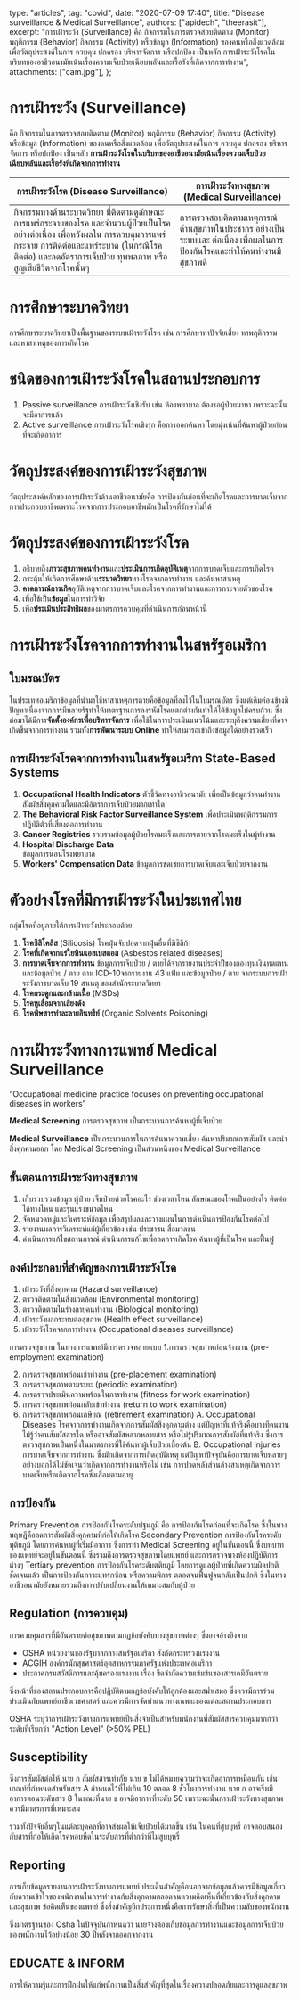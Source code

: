   type: "articles",
  tag: "covid",
  date: "2020-07-09 17:40",
  title: "Disease surveillance  & Medical Surveillance",
  authors: ["apidech", "theerasit"],
  excerpt:
    "การเฝ้าระวัง (Surveillance) คือ กิจกรรมในการตรวจสอบติดตาม (Monitor) พฤติกรรม (Behavior) กิจกรรม (Activity) หรือข้อมูล (Information) ของคนหรือสิ่งแวดล้อม เพื่อวัตถุประสงค์ในการ ควบคุม ปกครอง บริหารจัดการ หรือปกป้อง เป็นหลัก การเฝ้าระวังโรคในบริบทของอาชีวอนามัยเน้นเรื่องความเจ็บป่วยเฉียบพลันและเรื้อรังที่เกิดจากการทำงาน",
  attachments: ["cam.jpg"],
};

# การเฝ้าระวัง (Surveillance) 
คือ กิจกรรมในการตรวจสอบติดตาม (Monitor) พฤติกรรม (Behavior) กิจกรรม (Activity) หรือข้อมูล (Information) ของคนหรือสิ่งแวดล้อม เพื่อวัตถุประสงค์ในการ ควบคุม ปกครอง บริหารจัดการ หรือปกป้อง เป็นหลัก **การเฝ้าระวังโรคในบริบทของอาชีวอนามัยเน้นเรื่องความเจ็บป่วยเฉียบพลันและเรื้อรังที่เกิดจากการทำงาน**

<table>
  <thead>
    <tr>
      <th>การเฝ้าระวังโรค (Disease Surveillance)</th>
      <th>การเฝ้าระวังทางสุขภาพ (Medical Surveillance)</th>
    </tr>
  </thead>
  <tbody>
    <tr>
      <td>
        กิจกรรมทางด้านระบาดวิทยา ที่ติดตามดูลักษณะการแพร่กระจายของโรค
        และจํานวนผู้ป่วยเป็นโรค อย่างต่อเนื่อง เพื่อหวังผลใน
        การควบคุมการแพร่กระจาย การติดต่อและแพร่ระบาด (ในกรณีโรคติดต่อ)
        และลดอัตราการเจ็บป่วย ทุพพลภาพ หรือสูญเสียชีวิตจากโรคนั้นๆ
      </td>
      <td>
        การตรวจสอบติดตามเหตุการณ์ด้านสุขภาพในประชากร อย่างเป็นระบบและ ต่อเนื่อง
        เพื่อผลในการป้องกันโรคและทําให้คนทำงานมีสุขภาพดี
      </td>
    </tr>
  </tbody>
</table>

# การศึกษาระบาดวิทยา
การศึกษาระบาดวิทยาเป็นพื้นฐานของระบบเฝ้าระวังโรค เช่น การศึกษาหาปัจจัยเสี่ยง หาพฤติกรรม และหาสาเหตุของการเกิดโรค
# ชนิดของการเฝ้าระวังโรคในสถานประกอบการ
1. Passive surveillance การเฝ้าระวังเชิงรับ เช่น ห้องพยาบาล ต้องรอผู้ป่วยมาหา เพราะฉะนั้นจะมีอาการแล้ว
2. Active surveillance การเฝ้าระวังโรคเชิงรุก คือการออกค้นหา โดยมุ่งเน้นที่ค้นหาผู้ป่วยก่อนที่จะเกิดอาการ
# วัตถุประสงค์ของการเฝ้าระวังสุขภาพ
วัตถุประสงค์หลักของการเฝ้าระวังด้านอาชีวอนามัยคือ การป้องกันก่อนที่จะเกิดโรคและการบาดเจ็บจากการประกอบอาชีพเพราะโรคจากการประกอบอาชีพมักเป็นโรคที่รักษาไม่ได้
# วัตถุประสงค์ของการเฝ้าระวังโรค
1. อธิบายถึง**ภาวะสุขภาพคนทำงาน**และ**ประเมินการเกิดอุบัติเหตุ**จากการบาดเจ็บและการเกิดโรค
2. กระตุ้นให้เกิดการศึกษาด้าน**ระบาดวิทยา**ทางโรคจากการทำงาน และค้นหาสาเหตุ
3. **คาดการณ์การเกิด**อุบัติเหตุจากการบาดเจ็บและโรคจากการทำงานและการกระจายตัวของโรค
4. เพื่อใช้เป็น**ข้อมูล**ในการทำวิจัย
5. เพื่อ**ประเมินประสิทธิผล**ของมาตรการควบคุมที่ดำเนินการก่อนหน้านี้

# การเฝ้าระวังโรคจากการทำงานในสหรัฐอเมริกา
## ใบมรณบัตร
ในประเทศอเมริกาข้อมูลที่นำมาใช้หาสาเหตุการตายคือข้อมูลที่ลงไว้ในใบมรณบัตร ซึ่งแต่เดิมค่อนข้างมีปัญหาเนื่องจากการมีหลายรัฐทำให้มาตรฐานการลงรหัสโรคแตกต่างกันทำให้ได้ข้อมูลไม่ครบถ้วน ซึ่งต่อมาได้มีการ**จัดตั้งองค์กรเพื่อบริหารจัดการ** เพื่อใช้ในการประเมินแนวโน้มและระบุถึงความเสี่ยงที่อาจเกิดขึ้นจากการทำงาน รวมทั้ง**การพัฒนาระบบ Online** ทำให้สามารถเข้าถึงข้อมูลได้อย่างรวดเร็ว
## การเฝ้าระวังโรคจากการทำงานในสหรัฐอเมริกา State-Based Systems
1. **Occupational Health Indicators** ตัวชี้วัดทางอาชีวอนามัย เพื่อเป็นข้อมูลว่าคนทำงานสัมผัสสิ่งคุกคามใดและมีอัตราการเจ็บป่วยมากเท่าใด
2. **The Behavioral Risk Factor Surveillance System** เพื่อประเมินพฤติกรรมการปฏิบัติตัวที่เสี่ยงต่อการทำงาน
3. **Cancer Registries** รวบรวมข้อมูลผู้ป่วยโรคมะเร็งและการตายจากโรคมะเร็งในผู้ทำงาน
4. **Hospital Discharge Data**  
 ข้อมูลการนอนโรงพยาบาล
5. **Workers' Compensation Data** ข้อมูลการชดเชยการบาดเจ็บและเจ็บป่วยจากงาน

# ตัวอย่างโรคที่มีการเฝ้าระวังในประเทศไทย
กลุ่มโรคที่อยู่ภายใต้การเฝ้าระวังประกอบด้วย

1. **โรคซิลิโคสิส** (Silicosis) โรคฝุ่นจับปอดจากฝุ่นอื่นที่มีซิลิก้า
2. **โรคที่เกิดจากแร่ใยหินแอสเบสตอส** (Asbestos related diseases)
3. **การบาดเจ็บจากการทำงาน** ข้อมูลการเจ็บป่วย / ตายได้จากรายงานประจำปีของกองทุนเงินทดแทนและข้อมูลป่วย / ตาย ตาม ICD-10จากรายงาน 43 แฟ้ม และข้อมูลป่วย / ตาย จากระบบการเฝ้าระวังการบาดเจ็บ 19 สาเหตุ ของสำนักระบาดวิทยา
4. **โรคกระดูกและกล้ามเนื้อ** (MSDs)
5. **โรคหูเสื่อมจากเสียงดัง**
6. **โรคพิษสารทำละลายอินทรีย์** (Organic Solvents Poisoning)

# การเฝ้าระวังทางการแพทย์ Medical Surveillance
“Occupational medicine practice focuses on preventing occupational diseases in workers”

**Medical Screening** การตรวจสุขภาพ เป็นกระบวนการค้นหาผู้ที่เจ็บป่วย

**Medical Surveillance** เป็นกระบวนการในการค้นหาความเสี่ยง ค้นหาปริมาณการสัมผัส และนำสิ่งคุกคามออก โดย Medical Screening เป็นส่วนหนึ่งของ Medical Surveillance

## ขั้นตอนการเฝ้าระวังทางสุขภาพ

1. เก็บรวบรวมข้อมูล ผู้ป่วย เจ็บป่วยด้วยโรคอะไร ช่วงเวลาไหน ลักษณะของโรคเป็นอย่างไร ติดต่อได้ทางไหน และรุนแรงขนาดไหน
2. จัดหมวดหมู่และวิเคราะห์ข้อมูล เพื่อสรุปผลและวางแผนในการดำเนินการป้องกันโรคต่อไป
3. รายงานผลการวิเคราะห์แก่ผู้เกี่ยวข้อง เช่น ประชาชน สื่อมวลชน
4. ดําเนินการแก้ไขสถานการณ์ ดำเนินการแก้ไขเพื่อลดการเกิดโรค ค้นหาผู้ที่เป็นโรค และฟื้นฟู

## องค์ประกอบที่สำคัญของการเฝ้าระวังโรค
1. เฝ้าระวังที่สิ่งคุกคาม (Hazard surveillance)
2. ตรวจติดตามในสิ่งแวดล้อม (Environmental monitoring)
3. ตรวจติดตามในร่างกายคนทํางาน (Biological monitoring)
4. เฝ้าระวังผลกระทบต่อสุขภาพ (Health effect surveillance)
5. เฝ้าระวังโรคจากการทํางาน (Occupational diseases surveillance)

การตรวจสุขภาพ ในทางการแพทย์มีการตรวจหลายแบบ
1.การตรวจสุขภาพก่อนจ้างงาน (pre-employment examination)

2. การตรวจสุขภาพก่อนเข้าทำงาน (pre-placement examination)
3. การตรวจสุขภาพตามระยะ (periodic examination)
4. การตรวจประเมินความพร้อมในการทำงาน (fitness for work examination)
5. การตรวจสุขภาพก่อนกลับเข้าทำงาน (return to work examination)
6. การตรวจสุขภาพก่อนเกษียณ (retirement examination)
   A. Occupational Diseases
   โรคจากการทำงานเกิดจากการสัมผัสสิ่งคุกคามต่าง แต่ปัญหาที่แท้จริงคือบางทีคนงานไม่รู้ว่าคนสัมผัสสารใด หรืออาจสัมผัสหลากหลายสาร หรือไม่รู้ปริมาณการสัมผัสที่แท้จริง ซึ่งการตรวจสุขภาพเป็นหนึ่งในมาตรการที่ใช้ค้นหาผู้เจ็บป่วยเบื้องต้น
   B. Occupational Injuries
   การบาดเจ็บจากการทำงาน ซึ่งมักเกิดจากการเกิดอุบัติเหตุ แต่ปัญหาปัจจุบันคือการบาดเจ็บหลายๆอย่างบอกได้ไม่ชัดเจนว่าเกิดจากการทำงานหรือไม่ เช่น การปวดหลังส่วนล่างสาเหตุเกิดจากการบาดเจ็บหรือเกิดจากโรคซึ่งเสื่อมตามอายุ
## การป้องกัน
   Primary Prevention การป้องกันโรคระดับปฐมภูมิ คือ การป้องกันโรคก่อนที่จะเกิดโรค ซึ่งในทางทฤษฎีคือลดการสัมผัสสิ่งคุกคามที่ก่อให้เกิดโรค
   Secondary Prevention การป้องกันโรคระดับทุติยภูมิ โดยการค้นหาผู้ที่เริ่มมีอาการ ซึ่งการทำ Medical Screening อยู่ในขั้นตอนนี้ ซึ่งบทบาทของแพทย์จะอยู่ในขั้นตอนนี้ ซึ่งรวมถึงการตรวจสุขภาพโดยแพทย์ และการตรวจทางห้องปฏิบัติการต่างๆ
   Tertiary prevention การป้องกันโรคระดับตติยภูมิ โดยการดูแลผู้ป่วยที่เกิดความผิดปกติชัดเจนแล้ว เป็นการป้องกันภาวะแทรกซ้อน หรือความพิการ ตลอดจนฟื้นฟูจนกลับเป็นปกติ ซึ่งในทางอาชีวอนามัยยังหมายรวมถึงการปรับเปลี่ยนงานให้เหมาะสมกับผู้ป่วย
## Regulation (การควบคุม)
การควบคุมสารที่มีอันตรายต่อสุขภาพตามกฏข้อบังคับทางสุขภาพต่างๆ ซึ่งอาจอ้างอิงจาก
- OSHA หน่วยงานของรัฐบาลกลางสหรัฐอเมริกา สังกัดกระทรวงแรงงาน
- ACGIH องค์กรนักสุขศาสตร์อุตสาหกรรมภาครัฐแห่งประเทศอเมริกา
- ประกาศกรมสวัสดิการและคุ้มครองแรงงาน เรื่อง ขีดจํากัดความเข้มข้นของสารเคมีอันตราย

ซึ่งหน้าที่ของสถานประกอบการคือปฏิบัติตามกฏข้อบังคับให้ถูกต้องและสม่ำเสมอ ซึ่งควรมีการร่วมประเมินกับแพทย์อาชีวเวชศาสตร์ และควรมีการจัดทำแนวทางเฉพาะของแต่ละสถานประกอบการ

OSHA ระบุว่าการเฝ้าระวังทางการแพทย์เป็นสิ่งจำเป็นสำหรับพนักงานที่สัมผัสสารควบคุมมากกว่าระดับที่เรียกว่า "Action Level" (>50% PEL)

## Susceptibility
ซึ่งการสัมผัสต่อให้ นาย ก สัมผัสสารเท่ากับ นาย ข ไม่ได้หมายความว่าจะเกิดอาการเหมือนกัน เช่น เกณท์ที่กำหนดสำหรับสาร A กำหนดไว้ที่ไม่เกิน 10 ตลอด 8 ชั่วโมงการทำงาน นาย ก อาจเริ่มมีอาการตอนระดับสาร 8 ในขณะที่นาย ข อาจมีอาการที่ระดับ 50 เพราะฉะนั้นการเฝ้าระวังทางสุขภาพควรมีมาตรการที่เหมาะสม

รวมทั้งปัจจัยอื่นๆในแต่ละบุคคลที่อาจส่งผลให้เจ็บป่วยได้มากขึ้น เช่น ในคนที่สูบบุหรี่ อาจตอบสนองกับสารที่ก่อให้เกิดโรคหอบหืดในระดับสารที่ต่ำกว่าที่ไม่สูบบุหรี่

## Reporting
การเก็บข้อมูลรายงานการเฝ้าระวังทางการแพทย์ ประเด็นสำคัญคือนอกจากข้อมูลแล้วควรมีข้อมูลเกี่ยวกับความเข้าใจของพนักงานในการทำงานกับสิ่งคุกคามตลอดจนความคิดเห็นที่เกี่ยวข้องกับสิ่งคุกคามและสุขภาพ ข้อคิดเห็นของแพทย์ ซึ่งสิ่งสำคัญอีกประการหนึ่งคือการรักษาสิ่งที่เป็นความลับของพนักงาน

ซึ่งมาตรฐานของ Osha ในปัจจุบันกำหนดว่า นายจ้างต้องเก็บข้อมูลการทำงานและข้อมูลการเจ็บป่วยของพนักงานไว้อย่างน้อย 30 ปีหลังจากออกจากงาน

## EDUCATE & INFORM
การให้ความรู้และการฝึกฝนให้แก่พนักงานเป็นสิ่งสำคัญที่สุดในเรื่องความปลอดภัยและการดูแลสุขภาพ
